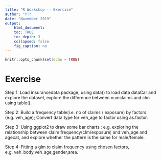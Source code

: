 ```yaml
---
title: "R Workshop -- Exercise"
author: "YT"
date: "November 2019"
output:
    html_document:
    toc: TRUE
    toc_depth: 3
    collapsed: false
    fig_caption: no
---
```


```r
knitr::opts_chunk$set(echo = TRUE)
```
# Exercise

Step 1: Load insurancedata package, using data() to load data dataCar and explore the dataset, explore the difference between numclaims and clm using table().

Step 2: Build a frequency table(i.e. no of claims / exposure) by factors (e.g. veh_age); Convert data type for veh_age to factor using as.factor.

Step 3: Using ggplot2 to draw some bar charts : e.g. exploring the relationship between claim frequency(clm/exposure) and veh_age and agecat, and explore whether the pattern is the same for male/female. 

Step 4: Fitting a glm to claim frequency using chosen factors, e.g. veh_body,veh_age,gender,area. 



